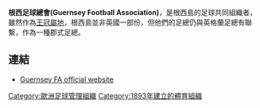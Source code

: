 {{National football association
|Logo               = <!-- 檔案不存在 Guernsey FA.png ，可從英文維基百科取得 -->
|Founded            = {{Start date and age|df=yes|1893}}
|FIFA affiliation   = 
|Region             = 
|Region affiliation = 
|Website            = [http://www.guernseyfa.com www.guernseyfa.com]
|President           = Chris Schofield (主席)
}}

'''根西足球總會(Guernsey Football Association)'''，是根西島的足球共同組織者，雖然作為[[王冠屬地|王冠屬地]]，根西島並非英國一部份，但他們的足總仍與英格蘭足總有聯繫，作為一種郡式足總。

{{soccer-stub}}

==連結==
*[http://www.guernseyfa.com Guernsey FA official website] {{Wayback|url=http://www.guernseyfa.com/ |date=20210126092833 }}

[[Category:歐洲足球管理組織|Category:歐洲足球管理組織]]
[[Category:1893年建立的體育組織|Category:1893年建立的體育組織]]